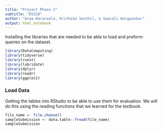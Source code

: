 ```yaml
---
title: "Project Phase 2" 
subtitle: "DS310"
author: "Arwa Hararwala, Krithika Senthil, & Swarali Korgaonkar"
output: html_notebook
---
```


Installing the libraries that are needed to be able to load and preform queries on the dataset.
```r
library(DataComputing)
library(tidyverse)
library(rvest)
library(lubridate)
library(dplyr)
library(readr)
library(ggplot2)
```


### Load Data
Getting the tables into RStudio to be able to use them for evaluation. We will do this using the reading functions that we learned for the textbook. 
```r
file_name <- file.choose()
sampleSubmission <- data.table::fread(file_name)
sampleSubmission
```

```r

```

